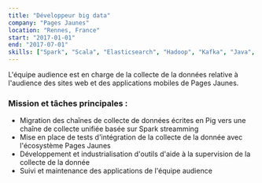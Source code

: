```yaml
---
title: "Développeur big data"
company: "Pages Jaunes"
location: "Rennes, France"
start: "2017-01-01"
end: "2017-07-01"
skills: ["Spark", "Scala", "Elasticsearch", "Hadoop", "Kafka", "Java", "JavaScript", "React.js", "Redux"]
---
```


L'équipe audience est en charge de la collecte de la données relative à l'audience des sites web et des applications mobiles de Pages Jaunes.

### Mission et tâches principales :

* Migration des chaînes de collecte de données écrites en Pig vers une chaîne de collecte unifiée basée sur Spark streamming
* Mise en place de tests d'intégration de la collecte de la donnée avec l'écosystème Pages Jaunes
* Développement et industrialisation d'outils d'aide à la supervision de la collecte de la donnée
* Suivi et maintenance des applications de l'équipe audience

